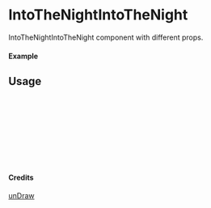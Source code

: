 
<Meta of={IntoTheNightIntoTheNight} title="unDraw/IntoTheNightIntoTheNight" />

# IntoTheNightIntoTheNight

IntoTheNightIntoTheNight component with different props.

#### Example

<Canvas of={IntoTheNightIntoTheNight.Primary} />

## Usage

```ts
import { IntoTheNightIntoTheNight } from "yadl-ui";

const Example = () => {
  return (
      <IntoTheNightIntoTheNight />
  );
};

export default Example;
```

#### Credits
[unDraw](https://undraw.co/illustrations)
